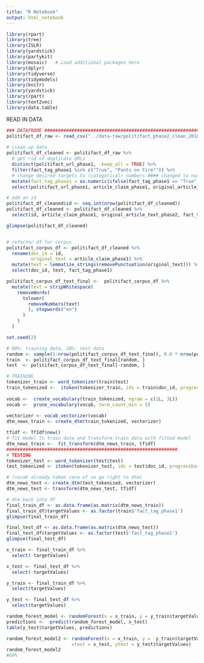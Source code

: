 ```yaml
---
title: "R Notebook"
output: html_notebook 
---
```


```r
library(rpart)
library(tree)
library(ISLR)
library(yardstick)
library(partykit)
library(mosaic)   # Load additional packages here 
library(dplyr)
library(tidyverse)
library(tidymodels)
library(knitr)
library(yardstick)
library(rpart)
library(text2vec)
library(data.table)
```

READ IN DATA
```r
### DATAFRAME ########################################################################
politifact_df_raw <- read_csv("../data-raw/politifact_phase2_clean_2018_7_3.csv")  
 
# clean up data
politifact_df_cleaned <- politifact_df_raw %>% 
  # get rid of duplicate URLs 
  distinct(politifact_url_phase1, .keep_all = TRUE) %>%  
  filter(fact_tag_phase1 %in% c("True", "Pants on Fire!")) %>% 
  # change desired targets to (categorical) numbers #### changed to numeric for keras 
  mutate(fact_tag_phase1 = as.numeric(ifelse(fact_tag_phase1 == "True", 1, 0))) %>% 
  select(politifact_url_phase1, article_claim_phase1, original_article_text_phase2, fact_tag_phase1)

# add an id 
politifact_df_cleaned$id <- seq.int(nrow(politifact_df_cleaned))
politifact_df_cleaned <- politifact_df_cleaned %>% 
  select(id, article_claim_phase1, original_article_text_phase2, fact_tag_phase1)

glimpse(politifact_df_cleaned)  


# refactor df for corpus 
politifact_corpus_df <- politifact_df_cleaned %>% 
  rename(doc_id = id,
         original_text = article_claim_phase1) %>%  
  mutate(text = lemmatize_strings(removePunctuation(original_text))) %>%   
  select(doc_id, text, fact_tag_phase1)

politifact_corpus_df_text_final <-  politifact_corpus_df %>%  
  mutate(text = stripWhitespace(
    removeWords(
      tolower(
        removeNumbers(text)
        ), stopwords("en")
      ) 
    )
  )
```


```r
set.seed(2) 

# 80%: training data, 20%: test data
random <- sample(1:nrow(politifact_corpus_df_text_final), 0.8 * nrow(politifact_corpus_df_text_final)) 
train  <- politifact_corpus_df_text_final[random, ]
test  <- politifact_corpus_df_text_final[-random, ]
```

```r
# TRAINING
tokenizer_train <- word_tokenizer(train$text)
train_tokenized <-  itoken(tokenizer_train, ids = train$doc_id, progressbar = FALSE)
   
vocab <-  create_vocabulary(train_tokenized, ngram = c(1L, 3L))
vocab <-  prune_vocabulary(vocab, term_count_min = 5)
 
vectorizer <- vocab_vectorizer(vocab) 
dtm_news_train <- create_dtm(train_tokenized, vectorizer) 

tfidf <- TfIdf$new()
# fit model to train data and transform train data with fitted model
dtm_news_train <-  fit_transform(dtm_news_train, tfidf)
###############################################################
# TESTING
tokenizer_test <- word_tokenizer(test$text)
test_tokenized <- itoken(tokenizer_test, ids = test$doc_id, progressbar = FALSE)

# (vocab already taken care of so go right to dtm)
dtm_news_test <- create_dtm(test_tokenized, vectorizer)  
dtm_news_test <- transform(dtm_news_test, tfidf)
```

```r
# dtm back into df
final_train_df <- as.data.frame(as.matrix(dtm_news_train))
final_train_df$targetValues <- as.factor(train$'fact_tag_phase1')
glimpse(final_train_df)

final_test_df <- as.data.frame(as.matrix(dtm_news_test))
final_test_df$targetValues <- as.factor(test$'fact_tag_phase1')
glimpse(final_test_df)
```

```r
x_train <- final_train_df %>% 
  select(-targetValues)

x_test <- final_test_df %>% 
  select(-targetValues)

y_train <- final_train_df %>% 
  select(targetValues)

y_test <- final_test_df %>% 
  select(targetValues)
```

```r
random_forest_model <- randomForest(x = x_train, y = y_train$targetValues)
predictions <-  predict(random_forest_model, x_test)
table(y_test$targetValues, predictions)
```

```r
random_forest_model2 <- randomForest(x = x_train, y =  y_train$targetValues,
                        xtest = x_test, ytest = y_test$targetValues)
random_forest_model2
#69%
```

